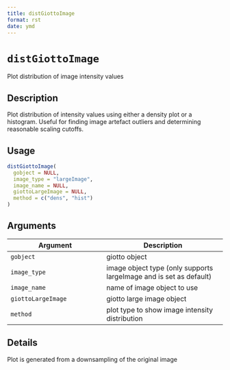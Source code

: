 ```yaml
--- 
title: distGiottoImage 
format: rst 
date: ymd 
--- 
```

# `distGiottoImage`

Plot distribution of image intensity values


## Description

Plot distribution of intensity values using either a density plot
 or a histogram. Useful for finding image artefact outliers and determining
 reasonable scaling cutoffs.


## Usage

```r
distGiottoImage(
  gobject = NULL,
  image_type = "largeImage",
  image_name = NULL,
  giottoLargeImage = NULL,
  method = c("dens", "hist")
)
```


## Arguments

Argument      |Description
------------- |----------------
`gobject`     |     giotto object
`image_type`     |     image object type (only supports largeImage and is set as default)
`image_name`     |     name of image object to use
`giottoLargeImage`     |     giotto large image object
`method`     |     plot type to show image intensity distribution


## Details

Plot is generated from a downsampling of the original image


